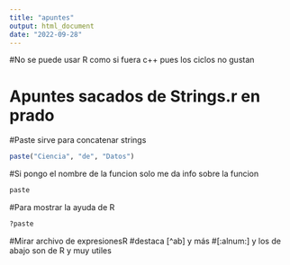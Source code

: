 ```yaml
---
title: "apuntes"
output: html_document
date: "2022-09-28"
---
```


#No se puede usar R como si fuera c++ pues los ciclos no gustan

# Apuntes sacados de Strings.r en prado
#Paste sirve para concatenar strings
```r
paste("Ciencia", "de", "Datos")
```

#Si pongo el nombre de la funcion solo me da info sobre la funcion
```r
paste
```

#Para mostrar la ayuda de R
```r
?paste
```

#Mirar archivo de expresionesR
#destaca [^ab] y más
#[:alnum:] y los de abajo son de R y muy utiles